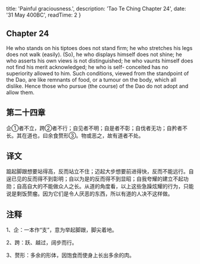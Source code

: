 
  title: 'Painful graciousness.',
  description: 'Tao Te Ching Chapter 24',
  date: '31 May 400BC',
  readTime: 2
}


## Chapter 24

He who stands on his tiptoes does not stand firm; he who stretches his legs does not walk (easily). (So), he who displays himself does not shine; he who asserts his own views is not distinguished; he who vaunts himself does not find his merit acknowledged; he who is self- conceited has no superiority allowed to him. Such conditions, viewed from the standpoint of the Dao, are like remnants of food, or a tumour on the body, which all dislike. Hence those who pursue (the course) of the Dao do not adopt and allow them.

## 第二十四章

企①者不立，跨②者不行；自见者不明；自是者不彰；自伐者无功；自矜者不长。其在道也，曰余食赘形③。物或恶之，故有道者不处。


## 译文

踮起脚跟想要站得高，反而站立不住；迈起大步想要前进得快，反而不能远行。自逞已见的反而得不到彰明；自以为是的反而得不到显昭；自我夸耀的建立不起功勋；自高自大的不能做众人之长。从道的角度看，以上这些急躁炫耀的行为，只能说是剩饭赘瘤。因为它们是令人厌恶的东西，所以有道的人决不这样做。

## 注释

1、企：一本作“支”，意为举起脚跟，脚尖着地。

2、跨：跃、越过，阔步而行。

3、赘形：多余的形体，因饱食而使身上长出多余的肉。
